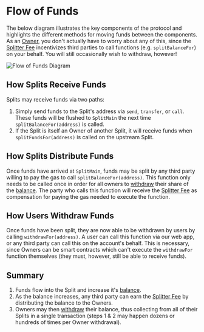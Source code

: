 # Flow of Funds

The below diagram illustrates the key components of the protocol and highlights
the different methods for moving funds between the components. As an
[Owner](/core-concepts#owner), you don't actually have to worry about any of
this, since the [Splitter Fee](/core-concepts#splitter-fee) incentivizes third
parties to call functions (e.g. `splitBalanceFor`) on your behalf. You will
still occasionally wish to withdraw, however!

![Flow of Funds Diagram](/flow-of-funds.svg)

## How Splits Receive Funds

Splits may receive funds via two paths:

1. Simply send funds to the Split's address via `send`, `transfer`, or `call`.
   These funds will be flushed to `SplitMain` the next time
   `splitBalanceFor(address)` is called.
1. If the Split is itself an Owner of another Split, it will receive funds when
   `splitFundsFor(address)` is called on the upstream Split.

## How Splits Distribute Funds

Once funds have arrived at `SplitMain`, funds may be split by any third party
willing to pay the gas to call `splitBalanceFor(address)`. This function only
needs to be called once in order for all owners to
[withdraw](/core-concepts#withdraw) their share of the
[balance](/core-concepts#balance). The party who calls this function will
receive the [Splitter Fee](/core-concepts#splitter-fee) as compensation for
paying the gas needed to execute the function.

## How Users Withdraw Funds

Once funds have been split, they are now able to be withdrawn by users by
calling `withdrawFor(address)`. A user can call this function via our web app,
or any third party can call this on the account's behalf. This is necessary,
since Owners can be smart contracts which can't execute the `withdrawFor`
function themselves (they must, however, still be able to receive funds).

## Summary

1. Funds flow into the Split and increase it's
   [balance](/core-concepts#balance).
2. As the balance increases, any third party can earn the
   [Splitter Fee](/core-concepts#splitter-fee) by distributing the balance to
   the Owners.
3. Owners may then [withdraw](/core-concepts#withdraw) their balance, thus
   collecting from all of their Splits in a single transaction (steps 1 & 2 may
   happen dozens or hundreds of times per Owner withdrawal).
